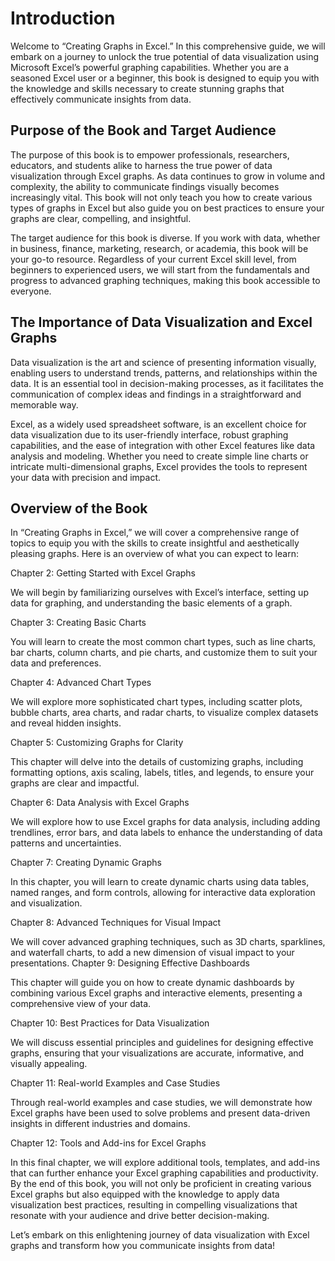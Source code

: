 # Introduction


Welcome to "Creating Graphs in Excel." In this comprehensive guide, we will embark on a journey to unlock the true potential of data visualization using Microsoft Excel's powerful graphing capabilities. Whether you are a seasoned Excel user or a beginner, this book is designed to equip you with the knowledge and skills necessary to create stunning graphs that effectively communicate insights from data.

## Purpose of the Book and Target Audience

The purpose of this book is to empower professionals, researchers, educators, and students alike to harness the true power of data visualization through Excel graphs. As data continues to grow in volume and complexity, the ability to communicate findings visually becomes increasingly vital. This book will not only teach you how to create various types of graphs in Excel but also guide you on best practices to ensure your graphs are clear, compelling, and insightful.

The target audience for this book is diverse. If you work with data, whether in business, finance, marketing, research, or academia, this book will be your go-to resource. Regardless of your current Excel skill level, from beginners to experienced users, we will start from the fundamentals and progress to advanced graphing techniques, making this book accessible to everyone.

##  The Importance of Data Visualization and Excel Graphs

Data visualization is the art and science of presenting information visually, enabling users to understand trends, patterns, and relationships within the data. It is an essential tool in decision-making processes, as it facilitates the communication of complex ideas and findings in a straightforward and memorable way.

Excel, as a widely used spreadsheet software, is an excellent choice for data visualization due to its user-friendly interface, robust graphing capabilities, and the ease of integration with other Excel features like data analysis and modeling. Whether you need to create simple line charts or intricate multi-dimensional graphs, Excel provides the tools to represent your data with precision and impact.

##  Overview of the Book

In "Creating Graphs in Excel," we will cover a comprehensive range of topics to equip you with the skills to create insightful and aesthetically pleasing graphs. Here is an overview of what you can expect to learn:

Chapter 2: Getting Started with Excel Graphs

We will begin by familiarizing ourselves with Excel's interface, setting up data for graphing, and understanding the basic elements of a graph.


Chapter 3: Creating Basic Charts

You will learn to create the most common chart types, such as line charts, bar charts, column charts, and pie charts, and customize them to suit your data and preferences.


Chapter 4: Advanced Chart Types

We will explore more sophisticated chart types, including scatter plots, bubble charts, area charts, and radar charts, to visualize complex datasets and reveal hidden insights.


Chapter 5: Customizing Graphs for Clarity

This chapter will delve into the details of customizing graphs, including formatting options, axis scaling, labels, titles, and legends, to ensure your graphs are clear and impactful.


Chapter 6: Data Analysis with Excel Graphs

We will explore how to use Excel graphs for data analysis, including adding trendlines, error bars, and data labels to enhance the understanding of data patterns and uncertainties.


Chapter 7: Creating Dynamic Graphs

In this chapter, you will learn to create dynamic charts using data tables, named ranges, and form controls, allowing for interactive data exploration and visualization.


Chapter 8: Advanced Techniques for Visual Impact

We will cover advanced graphing techniques, such as 3D charts, sparklines, and waterfall charts, to add a new dimension of visual impact to your presentations.
Chapter 9: Designing Effective Dashboards

This chapter will guide you on how to create dynamic dashboards by combining various Excel graphs and interactive elements, presenting a comprehensive view of your data.


Chapter 10: Best Practices for Data Visualization

We will discuss essential principles and guidelines for designing effective graphs, ensuring that your visualizations are accurate, informative, and visually appealing.


Chapter 11: Real-world Examples and Case Studies

Through real-world examples and case studies, we will demonstrate how Excel graphs have been used to solve problems and present data-driven insights in different industries and domains.


Chapter 12: Tools and Add-ins for Excel Graphs

In this final chapter, we will explore additional tools, templates, and add-ins that can further enhance your Excel graphing capabilities and productivity.
By the end of this book, you will not only be proficient in creating various Excel graphs but also equipped with the knowledge to apply data visualization best practices, resulting in compelling visualizations that resonate with your audience and drive better decision-making.

Let's embark on this enlightening journey of data visualization with Excel graphs and transform how you communicate insights from data!